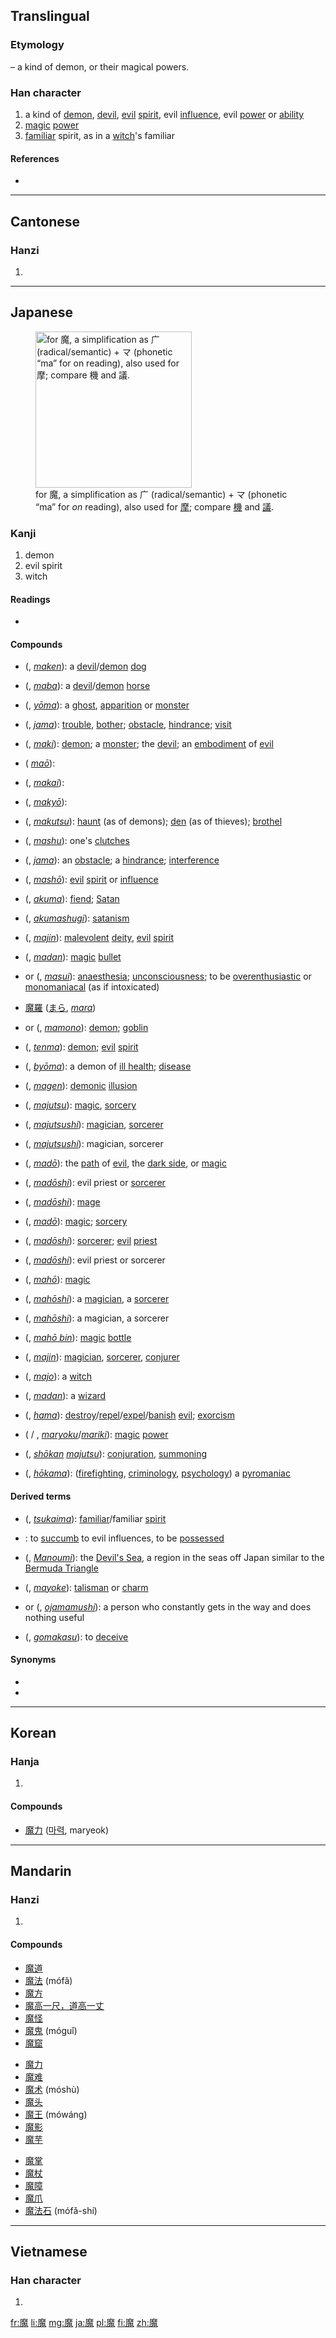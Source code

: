 ==Translingual==
===Etymology===
{{Han compound|麻|鬼|t2=demon|ls=psc|c1=p|c2=s}} – a kind of demon, or their magical powers.

===Han character===
{{Han char|rn=194|rad=鬼|as=11|sn=21|four=0021<sub>3</sub>|canj=戈金竹山戈 (ICHUI), 戈木竹山戈 (IDHUI)}}

# a kind of [[demon]], [[devil]], [[evil]] [[spirit]], evil [[influence]], evil [[power]] or [[ability]]
# [[magic]] [[power]]
# [[familiar]] spirit, as in a [[witch]]'s familiar

====References====
* {{Han ref|kx=1462.670|dkj=45906|dj=1997.020|hdz=74436.110|uh=9B54|ud=39764|bh=C55D|bd=50525}}

----

==Cantonese==
===Hanzi===
{{yue-hanzi|jyut=|y=mo1}}

# {{defn|lang=yue|sort=鬼11}}

----

==Japanese==
[[File:RYAKUJI ma.png|thumb|right|250px|{{w|Ryakuji}} for 魔, a {{w|phono-semantic}} simplification as 广 (radical/semantic) + マ (phonetic “ma” for ''on'' reading), also used for [[摩#Japanese|摩]]; compare [[機#Japanese|機]] and [[議#Japanese|議]].]]

===Kanji===
{{ja-kanji|grade=c|rs=鬼11}}

# demon
# evil spirit
# witch

====Readings====
* {{ja-readings
| on=<!--
-->{{l|ja|ま}} (''[[ma]]'')
| kun=<!--
-->
}}

====Compounds====
{{der-top|Compounds}}
* {{l|ja|魔犬}} ({{l|ja|まけん}}, ''[[maken]]''): a [[devil]]/[[demon]] [[dog]]
* {{l|ja|魔馬}} ({{l|ja|まば}}, ''[[maba]]''): a [[devil]]/[[demon]] [[horse]]
* {{l|ja|妖魔}} ({{l|ja|ようま}}, ''[[yōma]]''): a [[ghost]], [[apparition]] or [[monster]]
* {{l|ja|邪魔}} ({{l|ja|じゃま}}, ''[[jama]]''): [[trouble]], [[bother]]; [[obstacle]], [[hindrance]]; {{qualifier|formal}} [[visit]]
* {{l|ja|魔鬼}} ({{l|ja|まき}}, ''[[maki]]''): [[demon]]; a [[monster]]; the [[devil]]; an [[embodiment]] of [[evil]]
* {{l|ja|魔王}} ({{l|ja|まおう}} ''[[maō]]''): 
* {{l|ja|魔界}} ({{l|ja|まかい}}, ''[[makai]]''): 
* {{l|ja|魔境}} ({{l|ja|まきょう}}, ''[[makyō]]''): 
* {{l|ja|魔窟}} ({{l|ja|まくつ}}, ''[[makutsu]]''): [[haunt]] (as of demons); [[den]] (as of thieves); [[brothel]]
* {{l|ja|魔手}} ({{l|ja|ましゅ}}, ''[[mashu]]''): one's [[clutches]]
* {{l|ja|邪魔}} ({{l|ja|じゃま}}, ''[[jama]]''): an [[obstacle]]; a [[hindrance]]; [[interference]]
* {{l|ja|魔性}} ({{l|ja|ましょう}}, ''[[mashō]]''): [[evil]] [[spirit]] or [[influence]]
* {{l|ja|悪魔}} ({{l|ja|あくま}}, ''[[akuma]]''): [[fiend]]; [[Satan]]
* {{l|ja|悪魔主義}} ({{l|ja|あくましゅぎ}}, ''[[akumashugi]]''): [[satanism]]
* {{l|ja|魔神}} ({{l|ja|まじん}}, ''[[majin]]''): [[malevolent]] [[deity]], [[evil]] [[spirit]]
* {{l|ja|魔弾}} ({{l|ja|まだん}}, ''[[madan]]''): [[magic]] [[bullet]]
* {{l|ja|魔酔}} or {{l|ja|魔睡}} ({{l|ja|ますい}}, ''[[masui]]''): [[anaesthesia]]; [[unconsciousness]]; to be [[overenthusiastic]] or [[monomaniacal]] (as if intoxicated)
* [[魔羅]] ([[まら]], ''[[mara]]'')
* {{l|ja|魔物}} or {{l|ja|魔者}} ({{l|ja|まもの}}, ''[[mamono]]''): [[demon]]; [[goblin]]
* {{l|ja|天魔}} ({{l|ja|てんま}}, ''[[tenma]]''): [[demon]]; [[evil]] [[spirit]]
* {{l|ja|病魔}} ({{l|ja|びょうま}}, ''[[byōma]]''): a demon of [[ill health]]; [[disease]]
* {{l|ja|魔幻}} ({{l|ja|まげん}}, ''[[magen]]''): [[demonic]] [[illusion]]
{{der-mid}}
* {{l|ja|魔術}} ({{l|ja|まじゅつ}}, ''[[majutsu]]''): [[magic]], [[sorcery]]
* {{l|ja|魔術師}} ({{l|ja|まじゅつし}}, ''[[majutsushi]]''): [[magician]], [[sorcerer]]
* {{l|ja|魔術士}} ({{l|ja|まじゅつし}}, ''[[majutsushi]]''): magician, sorcerer
* {{l|ja|魔道}} ({{l|ja|まどう}}, ''[[madō]]''): the [[path]] of [[evil]], the [[dark side]], or [[magic]]
* {{l|ja|魔道師}} ({{l|ja|まどうし}}, ''[[madōshi]]''): evil priest or [[sorcerer]]
* {{l|ja|魔道士}} ({{l|ja|まどうし}}, ''[[madōshi]]''): [[mage]]
* {{l|ja|魔導}} ({{l|ja|まどう}}, ''[[madō]]''): [[magic]]; [[sorcery]]
* {{l|ja|魔導師}} ({{l|ja|まどうし}}, ''[[madōshi]]''): [[sorcerer]]; [[evil]] [[priest]]
* {{l|ja|魔導士}} ({{l|ja|まどうし}}, ''[[madōshi]]''): evil priest or sorcerer
* {{l|ja|魔法}} ({{l|ja|まほう}}, ''[[mahō]]''): [[magic]]
* {{l|ja|魔法師}} ({{l|ja|まほうし}}, ''[[mahōshi]]''): a [[magician]], a [[sorcerer]]
* {{l|ja|魔法士}} ({{l|ja|まほうし}}, ''[[mahōshi]]''): a magician, a sorcerer
* {{l|ja|魔法瓶}} ({{l|ja|まほうびん}}, ''[[mahō bin]]''): [[magic]] [[bottle]]
* {{l|ja|魔人}} ({{l|ja|まじん}}, ''[[majin]]''): [[magician]], [[sorcerer]], [[conjurer]]
* {{l|ja|魔女}} ({{l|ja|まじょ}}, ''[[majo]]''): a [[witch]]
* {{l|ja|魔男}} ({{l|ja|まだん}}, ''[[madan]]''): a [[wizard]]
* {{l|ja|破魔}} ({{l|ja|はま}}, ''[[hama]]''): [[destroy]]/[[repel]]/[[expel]]/[[banish]] [[evil]]; [[exorcism]]
* {{l|ja|魔力}} ({{l|ja|まりょく}} / {{l|ja|まりき}}, ''[[maryoku]]''/''[[mariki]]''): [[magic]] [[power]]
* {{l|ja|召喚魔術}} ({{l|ja|しょうかん}}{{l|ja|まじゅつ}}, ''[[shōkan]] [[majutsu]]''): [[conjuration]], [[summoning]]
* {{l|ja|放火魔}} ({{l|ja|ほうかま}}, ''[[hōkama]]''): ([[firefighting]], [[criminology]], [[psychology]]) a [[pyromaniac]]
{{bottom}}

====Derived terms====
{{der-top}}
* {{l|ja|使い魔}} ({{l|ja|つかいま}}, ''[[tsukaima]]''): [[familiar]]/familiar [[spirit]]
* {{l|ja|魔が差す}}: to [[succumb]] to evil influences, to be [[possessed]]
* {{l|ja|魔の海}} ({{l|ja|まのうみ}}, ''[[Manoumi]]''): the [[Devil's Sea]], a region in the seas off Japan similar to the [[Bermuda Triangle]]
* {{l|ja|魔除け}} ({{l|ja|まよけ}}, ''[[mayoke]]''): [[talisman]] or [[charm]]
* {{l|ja|お邪魔虫}} or {{l|ja|御邪魔虫}} ({{l|ja|おじゃまむし}}, ''[[ojamamushi]]''): a person who constantly gets in the way and does nothing useful
* {{l|ja|誤魔化す}} ({{l|ja|ごまかす}}, ''[[gomakasu]]''): to [[deceive]]
{{bottom}}

====Synonyms====
* {{l|ja|鬼}}
* {{l|ja|妖}}

----

==Korean==
===Hanja===
{{ko-hanja|hangeul=마|eumhun=|rv=ma|mr=ma|y=ma}}

# {{defn|lang=ko|sort=鬼11}}

====Compounds====
* [[魔力]] ([[마력]], maryeok)

----

==Mandarin==
===Hanzi===
{{cmn-hanzi|pin=[[mó]] ([[mo2]])|wg=mo<sup>2</sup>}}

# {{defn|lang=cmn|sort=鬼11}}

====Compounds====
{{top3}}
* [[魔道]]
* [[魔法]] (mófǎ)
* [[魔方]]
* [[魔高一尺，道高一丈]]
* [[魔怪]]
* [[魔鬼]] (móguǐ)
* [[魔窟]]
{{mid3}}
* [[魔力]]
* [[魔难]]
* [[魔术]] (móshù)
* [[魔头]]
* [[魔王]] (mówáng)
* [[魔影]]
* [[魔芋]]
{{mid3}}
* [[魔掌]]
* [[魔杖]]
* [[魔障]]
* [[魔爪]]
* [[魔法石]] (mófǎ-shí)
{{bottom}}
----

==Vietnamese==
===Han character===
{{vi-hantu|[[ma]]|rs=鬼11}}

# {{defn|lang=vi|sort=鬼11}}

[[fr:魔]]
[[li:魔]]
[[mg:魔]]
[[ja:魔]]
[[pl:魔]]
[[fi:魔]]
[[zh:魔]]
